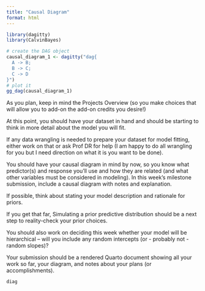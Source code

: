 ```yaml
---
title: "Causal Diagram"
format: html
---
```



```r
library(dagitty)
library(CalvinBayes)
```

```r
# create the DAG object
causal_diagram_1 <- dagitty("dag{
  A -> B;
  B -> C;
  C -> D
}")
# plot it
gg_dag(causal_diagram_1)
```


As you plan, keep in mind the Projects Overview (so you make choices that will allow you to add-on the add-on credits you desire!)

At this point, you should have your dataset in hand and should be starting to think in more detail about the model you will fit.

If any data wrangling is needed to prepare your dataset for model fitting, either work on that or ask Prof DR for help (I am happy to do all wrangling for you but I need direction on what it is you want to be done).

You should have your causal diagram in mind by now, so you know what predictor(s) and response you'll use and how they are related (and what other variables must be considered in modeling). In this week's milestone submission, include a causal diagram with notes and explanation.

If possible, think about stating your model description and rationale for priors.

If you get that far, Simulating a prior predictive distribution should be a next step to reality-check your prior choices.

You should also work on deciding this week whether your model will be hierarchical -- will you include any random intercepts (or - probably not - random slopes)?

Your submission should be a rendered Quarto document showing all your work so far, your diagram, and notes about your plans (or accomplishments).


```r
diag
```

